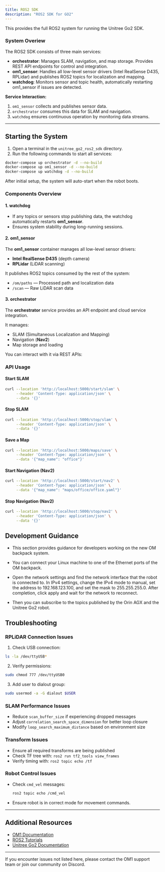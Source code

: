 ```yaml
---
title: ROS2 SDK
description: "ROS2 SDK for GO2"
---
```


This provides the full ROS2 system for running the Unitree Go2 SDK.

### System Overiew

The ROS2 SDK consists of three main services:

- **orchestrator**: Manages SLAM, navigation, and map storage. Provides REST API endpoints for control and integration.
- **om1_sensor**: Handles all low-level sensor drivers (Intel RealSense D435, RPLidar) and publishes ROS2 topics for localization and mapping.
- **watchdog**: Monitors sensor and topic health, automatically restarting om1_sensor if issues are detected.

**Service Interaction:**
1. `om1_sensor` collects and publishes sensor data.
2. `orchestrator` consumes this data for SLAM and navigation.
3. `watchdog` ensures continuous operation by monitoring data streams.

---

## Starting the System

1. Open a terminal in the `unitree_go2_ros2_sdk` directory.
2. Run the following commands to start all services:

```bash
docker-compose up orchestrator -d --no-build
docker-compose up om1_sensor -d --no-build
docker-compose up watchdog -d --no-build
```
After initial setup, the system will auto-start when the robot boots.

### Components Overview
#### 1. watchdog

- If any topics or sensors stop publishing data, the watchdog automatically restarts **om1_sensor**.
- Ensures system stability during long-running sessions.

#### 2. om1_sensor

The **om1_sensor** container manages all low-level sensor drivers:

- **Intel RealSense D435** (depth camera)
- **RPLidar** (LiDAR scanning)

It publishes ROS2 topics consumed by the rest of the system:

- `/om/paths` — Processed path and localization data
- `/scan` — Raw LiDAR scan data

#### **3. orchestrator**

The **orchestrator** service provides an API endpoint and cloud service integration.

It manages:

- SLAM (Simultaneous Localization and Mapping)
- Navigation (**Nav2**)
- Map storage and loading

You can interact with it via REST APIs:

### **API Usage**

#### **Start SLAM**

```bash
curl --location 'http://localhost:5000/start/slam' \
     --header 'Content-Type: application/json' \
     --data '{}'
```

#### **Stop SLAM**

```bash
curl --location 'http://localhost:5000/stop/slam' \
     --header 'Content-Type: application/json' \
     --data '{}'
```

#### **Save a Map**

```bash
curl --location 'http://localhost:5000/maps/save' \
     --header 'Content-Type: application/json' \
     --data '{"map_name": "office"}'
```

#### **Start Navigation (Nav2)**

```bash
curl --location 'http://localhost:5000/start/nav2' \
     --header 'Content-Type: application/json' \
     --data '{"map_name": "maps/office/office.yaml"}'
```

#### **Stop Navigation (Nav2)**

```bash
curl --location 'http://localhost:5000/stop/nav2' \
     --header 'Content-Type: application/json' \
     --data '{}'
```

## Development Guidance

- This section provides guidance for developers working on the new OM backpack system.

- You can connect your Linux machine to one of the Ethernet ports of the OM backpack.

- Open the network settings and find the network interface that the robot is connected to. In IPv4 settings, change the IPv4 mode to manual, set the address to 192.168.123.100, and set the mask to 255.255.255.0. After completion, click apply and wait for the network to reconnect.

- Then you can subscribe to the topics published by the Orin AGX and the Unitree Go2 robot.


## Troubleshooting

### RPLiDAR Connection Issues

1. Check USB connection:
```bash
ls -la /dev/ttyUSB*
```

2. Verify permissions:
```bash
sudo chmod 777 /dev/ttyUSB0
```

3. Add user to dialout group:
```bash
sudo usermod -a -G dialout $USER
```

### SLAM Performance Issues

- Reduce `scan_buffer_size` if experiencing dropped messages
- Adjust `correlation_search_space_dimension` for better loop closure
- Modify `loop_search_maximum_distance` based on environment size

### Transform Issues

- Ensure all required transforms are being published
- Check TF tree with: `ros2 run tf2_tools view_frames`
- Verify timing with: `ros2 topic echo /tf`

### Robot Control Issues

- Check `cmd_vel` messages:
  ```bash
  ros2 topic echo /cmd_vel
  ```
- Ensure robot is in correct mode for movement commands.

---

## Additional Resources

- [OM1 Documentation](https://docs.openmind.org/)
- [ROS2 Tutorials](https://docs.ros.org/en/humble/Tutorials.html)
- [Unitree Go2 Documentation](https://www.unitree.com/go2)

---

If you encounter issues not listed here, please contact the OM1 support team or join our community on Discord.